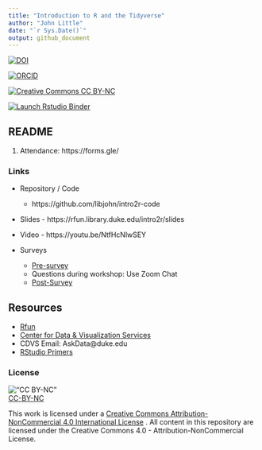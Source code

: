 ```yaml
---
title: "Introduction to R and the Tidyverse"
author: "John Little"
date: "`r Sys.Date()`"
output: github_document
---
```

<!-- Edit the README.Rmd.  Readme.md is auto generated --> 

<!-- badges: start -->
[![DOI](https://zenodo.org/badge/220037220.svg)](https://zenodo.org/badge/latestdoi/220037220)

[![ORCID](https://img.shields.io/badge/ORCID-0000--0002--3600--0972-A6CE39?logo=ORCID&logoColor=A6CE39 "ORCID")](https://orcid.org/0000-0002-3600-0972)

[![Creative Commons CC BY-NC](https://img.shields.io/badge/Creative Commons-BY--NC-EF9421?logo=creative commons&logoColor=EF9421 "CC BY-NC")](https://creativecommons.org/licenses/by-nc-nd/4.0/)  

[![Launch Rstudio Binder](http://mybinder.org/badge_logo.svg)](https://mybinder.org/v2/gh/libjohn/intro2r-code/master?urlpath=rstudio)
<!-- badges: end -->


## README

1. Attendance:  https://forms.gle/

### Links

- Repository / Code

    - https://github.com/libjohn/intro2r-code
    
- Slides - https://rfun.library.duke.edu/intro2r/slides

- Video - https://youtu.be/NtfHcNlwSEY

- Surveys

    - [Pre-survey](https://forms.gle/BpqwQLwArSddVerz5)
    - Questions during workshop:  Use Zoom Chat
    - [Post-Survey](https://forms.gle/xKTVmtijMJYVAFxB9)
    
## Resources

- [Rfun](https://rfun.library.duke.edu/)
- [Center for Data & Visualization Services](https://library.duke.edu/data/)
- CDVS Email:  AskData@duke.edu
- [RStudio Primers](https://rstudio.cloud/learn/primers/)


### License

!["CC BY-NC"](images/by-nc88x31.png)<br>
[CC-BY-NC](https://creativecommons.org/licenses/by-nc/4.0/)  

This work is licensed under a [Creative Commons Attribution-NonCommercial 4.0 International License](http://creativecommons.org/licenses/by-nc/4.0/)
</a>.
All content in this repository are licensed under the Creative Commons 4.0 - Attribution-NonCommercial License.


